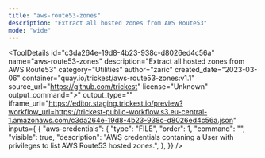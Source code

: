 ```yaml
---
title: "aws-route53-zones"
description: "Extract all hosted zones from AWS Route53"
mode: "wide"
---
```



<ToolDetails
  id="c3da264e-19d8-4b23-938c-d8026ed4c56a"
  name="aws-route53-zones"
  description="Extract all hosted zones from AWS Route53"
  category="Utilities"
  author="zaric"
  created_date="2023-03-06"
  container="quay.io/trickest/aws-route53-zones:v1.1"
  source_url="https://github.com/trickest"
  license="Unknown"
  output_command=">"
  output_type=""
  iframe_url="https://editor.staging.trickest.io/preview?workflow_url=https://trickest-public-workflow.s3.eu-central-1.amazonaws.com/c3da264e-19d8-4b23-938c-d8026ed4c56a.json"
  inputs={ {
  "aws-credentials": {
    "type": "FILE",
    "order": 1,
    "command": "",
    "visible": true,
    "description": "AWS credentials contaning a User with privileges to list AWS Route53 hosted zones.",
  },
}}
/>
